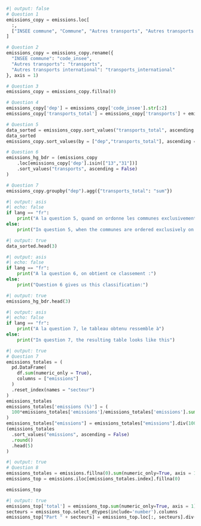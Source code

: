 ```python
#| output: false
# Question 1
emissions_copy = emissions.loc[
  :,
  ["INSEE commune", "Commune", "Autres transports", "Autres transports international"]
]

# Question 2
emissions_copy = emissions_copy.rename({
  "INSEE commune": "code_insee",
  "Autres transports": "transports",
  "Autres transports international": "transports_international"
}, axis = 1)

# Question 3
emissions_copy = emissions_copy.fillna(0)

# Question 4
emissions_copy['dep'] = emissions_copy['code_insee'].str[:2]
emissions_copy['transports_total'] = emissions_copy['transports'] + emissions_copy['transports_international']

# Question 5
data_sorted = emissions_copy.sort_values("transports_total", ascending = False)
data_sorted
emissions_copy.sort_values(by = ["dep","transports_total"], ascending = [True, False])

# Question 6
emissions_hg_bdr = (emissions_copy
    .loc[emissions_copy['dep'].isin(["13","31"])]
    .sort_values("transports", ascending = False)
)

# Question 7
emissions_copy.groupby("dep").agg({"transports_total": "sum"})
```

```python
#| output: asis
#| echo: false
if lang == "fr":
    print("A la question 5, quand on ordonne les communes exclusivement à partir de la variable `transports_total`, on obtient ainsi:")
else:
    print("In question 5, when the communes are ordered exclusively on the basis of the variable `transport_total`, the result is as follows:")
```

```python
#| output: true
data_sorted.head(3)
```

```python
#| output: asis
#| echo: false
if lang == "fr":
    print("A la question 6, on obtient ce classement :")
else:
    print("Question 6 gives us this classification:")
```

```python
#| output: true
emissions_hg_bdr.head(3)
```

```python
#| output: asis
#| echo: false
if lang == "fr":
    print("A la question 7, le tableau obtenu ressemble à")
else:
    print("In question 7, the resulting table looks like this")
```


```python
#| output: true
# Question 7
emissions_totales = (
  pd.DataFrame(
    df.sum(numeric_only = True),
    columns = ["emissions"]
  )
  .reset_index(names = "secteur")
)
emissions_totales
emissions_totales['emissions (%)'] = (
  100*emissions_totales['emissions']/emissions_totales['emissions'].sum()
)
emissions_totales["emissions"] = emissions_totales["emissions"].div(1000)
(emissions_totales
  .sort_values("emissions", ascending = False)
  .round()
  .head(5)
)
```

```python
#| output: true
# Question 8
emissions_totales = emissions.fillna(0).sum(numeric_only=True, axis = 1).sort_values(ascending = False).head(100)
emissions_top = emissions.iloc[emissions_totales.index].fillna(0)

emissions_top
```

```python
#| output: true
emissions_top['total'] = emissions_top.sum(numeric_only=True, axis = 1)
secteurs = emissions_top.select_dtypes(include='number').columns
emissions_top["Part " + secteurs] = emissions_top.loc[:, secteurs].div(emissions_top['total'], axis = 0).mul(100)
```